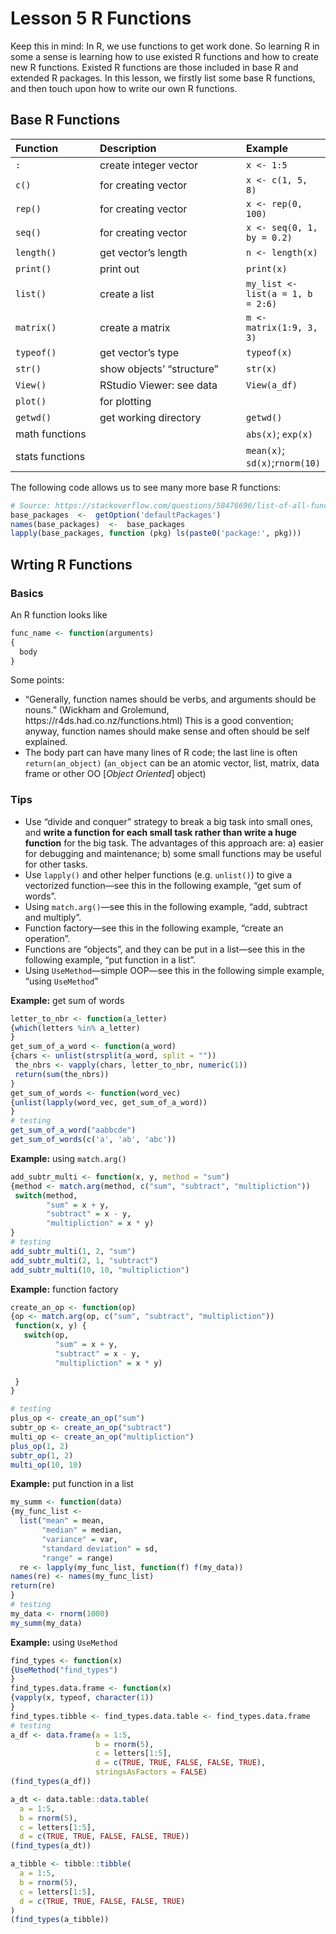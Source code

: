 # Lesson 5 R Functions {#L5}

Keep this in mind: In R, we use functions to get work done. So learning R in some a sense is learning how to use existed R functions and how to create new R functions. Existed R functions are those included in base R and extended R packages. In this lesson, we firstly list some base R functions, and then touch upon how to write our own R functions.

## Base R Functions

Function       |Description               | Example
:--------------|:-------------------------|:-------------
`:`            |create integer vector     | `x <- 1:5`
`c()`          |for creating vector       | `x <- c(1, 5, 8)`
`rep()`        |for creating vector       | `x <- rep(0, 100)`
`seq()`        |for creating vector       | `x <- seq(0, 1, by = 0.2)`
`length()`     |get vector's length       | `n <- length(x)`
`print()`      |print out                 | `print(x)`
`list()`       |create a list             | `my_list <- list(a = 1, b = 2:6)`
`matrix()`     |create a matrix           | `m <- matrix(1:9, 3, 3)`
`typeof()`     |get vector's type         | `typeof(x)`
`str()`        |show objects' "structure" | `str(x)`
`View()`       |RStudio Viewer: see data  | `View(a_df)`
`plot()`       |for plotting              |
`getwd()`      |get working directory     | `getwd()`
math functions |                          | `abs(x)`; `exp(x)`
stats functions|                          | `mean(x)`; `sd(x)`;`rnorm(10)`

The following code allows us to see many more base R functions:
```r
# Source: https://stackoverflow.com/questions/58476696/list-of-all-functions-in-base-r
base_packages  <-  getOption('defaultPackages')
names(base_packages)  <-  base_packages
lapply(base_packages, function (pkg) ls(paste0('package:', pkg)))
```


## Wrting R Functions

### Basics 

An R function looks like
```r
func_name <- function(arguments)
{
  body
}
```

Some points:

- "Generally, function names should be verbs, and arguments should be nouns." (Wickham and Grolemund, https://r4ds.had.co.nz/functions.html) This is a good convention; anyway, function names should make sense and often should be self explained.
- The body part can have many lines of R code; the last line is often `return(an_object)` (`an_object` can be an atomic vector, list, matrix, data frame or other OO [*Object Oriented*] object) 

### Tips 

- Use "divide and conquer" strategy to break a big task into small ones, and **write a function for each small task rather than write a huge function** for the big task. The advantages of this approach are: a) easier for debugging and maintenance; b) some small functions may be useful for other tasks.
- Use `lapply()` and other helper functions (e.g. `unlist()`) to give a vectorized function---see this in the following example, "get sum of words".
- Using `match.arg()`---see this in the following example, "add, subtract and multiply".
- Function factory---see this in the following example, "create an operation".
- Functions are "objects", and they can be put in a list---see this in the following example, "put function in a list".
- Using `UseMethod`---simple OOP---see this in the following simple example, "using `UseMethod`"

**Example:** get sum of words
```r
letter_to_nbr <- function(a_letter) 
{which(letters %in% a_letter)
}
get_sum_of_a_word <- function(a_word)
{chars <- unlist(strsplit(a_word, split = ""))
 the_nbrs <- vapply(chars, letter_to_nbr, numeric(1))
 return(sum(the_nbrs))
}
get_sum_of_words <- function(word_vec)
{unlist(lapply(word_vec, get_sum_of_a_word))
}
# testing
get_sum_of_a_word("aabbcde")
get_sum_of_words(c('a', 'ab', 'abc'))
```

**Example:** using `match.arg()`
```r
add_subtr_multi <- function(x, y, method = "sum")
{method <- match.arg(method, c("sum", "subtract", "multipliction"))
 switch(method,
        "sum" = x + y,
        "subtract" = x - y,
        "multipliction" = x * y)
}
# testing
add_subtr_multi(1, 2, "sum")
add_subtr_multi(2, 1, "subtract")
add_subtr_multi(10, 10, "multipliction")
```


**Example:** function factory
```r
create_an_op <- function(op)
{op <- match.arg(op, c("sum", "subtract", "multipliction"))
 function(x, y) {
   switch(op,
          "sum" = x + y,
          "subtract" = x - y,
          "multipliction" = x * y)
           
 }
}

# testing
plus_op <- create_an_op("sum")
subtr_op <- create_an_op("subtract")
multi_op <- create_an_op("multipliction")
plus_op(1, 2)
subtr_op(1, 2)
multi_op(10, 10)
```

**Example:** put function in a list
```r
my_summ <- function(data)
{my_func_list <- 
  list("mean" = mean, 
       "median" = median,
       "variance" = var,
       "standard deviation" = sd,
       "range" = range)
  re <- lapply(my_func_list, function(f) f(my_data))
names(re) <- names(my_func_list)
return(re)
}
# testing
my_data <- rnorm(1000)
my_summ(my_data)
```

**Example:** using `UseMethod`
```r
find_types <- function(x)
{UseMethod("find_types")
}
find_types.data.frame <- function(x)
{vapply(x, typeof, character(1))
}
find_types.tibble <- find_types.data.table <- find_types.data.frame
# testing
a_df <- data.frame(a = 1:5,
                   b = rnorm(5),
                   c = letters[1:5],
                   d = c(TRUE, TRUE, FALSE, FALSE, TRUE),
                   stringsAsFactors = FALSE)
(find_types(a_df))

a_dt <- data.table::data.table(
  a = 1:5,
  b = rnorm(5),
  c = letters[1:5],
  d = c(TRUE, TRUE, FALSE, FALSE, TRUE))
(find_types(a_dt))

a_tibble <- tibble::tibble(
  a = 1:5,
  b = rnorm(5),
  c = letters[1:5],
  d = c(TRUE, TRUE, FALSE, FALSE, TRUE)
)
(find_types(a_tibble))
```

